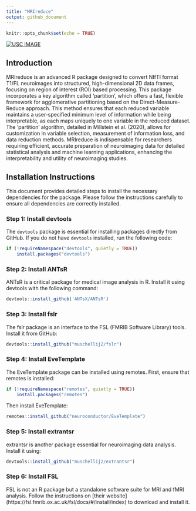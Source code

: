 ```yaml
---
title: "MRIreduce"
output: github_document
---
```


```r
knitr::opts_chunk$set(echo = TRUE)
```

<!-- badges: start -->
[![USC IMAGE](https://raw.githubusercontent.com/USCbiostats/badges/master/tommy-image-badge.svg)](https://image.usc.edu)
<!-- badges: end -->

## Introduction

MRIreduce is an advanced R package designed to convert NIfTI format T1/FL neuroimages into structured, high-dimensional 2D data frames, focusing on region of interest (ROI) based processing. This package incorporates a key algorithm called ‘partition’, which offers a fast, flexible framework for agglomerative partitioning based on the Direct-Measure-Reduce approach. This method ensures that each reduced variable maintains a user-specified minimum level of information while being interpretable, as each maps uniquely to one variable in the reduced dataset. The ‘partition’ algorithm, detailed in Millstein et al. (2020), allows for customization in variable selection, measurement of information loss, and data reduction methods. MRIreduce is indispensable for researchers requiring efficient, accurate preparation of neuroimaging data for detailed statistical analysis and machine learning applications, enhancing the interpretability and utility of neuroimaging studies.


## Installation Instructions

This document provides detailed steps to install the necessary dependencies for the package. Please follow the instructions carefully to ensure all dependencies are correctly installed.

### Step 1: Install devtools

The `devtools` package is essential for installing packages directly from GitHub. If you do not have `devtools` installed, run the following code:

```r
if (!requireNamespace("devtools", quietly = TRUE))
    install.packages("devtools")
```

### Step 2: Install ANTsR

ANTsR is a critical package for medical image analysis in R. Install it using devtools with the following command:

```r
devtools::install_github('ANTsX/ANTsR')
```

### Step 3: Install fslr

The fslr package is an interface to the FSL (FMRIB Software Library) tools. Install it from GitHub:

```r
devtools::install_github("muschellij2/fslr")
```

### Step 4: Install EveTemplate

The EveTemplate package can be installed using remotes. First, ensure that remotes is installed:

```r
if (!requireNamespace("remotes", quietly = TRUE))
    install.packages("remotes")
```

Then install EveTemplate:

```r
remotes::install_github("neuroconductor/EveTemplate")
```

### Step 5: Install extrantsr

extrantsr is another package essential for neuroimaging data analysis. Install it using:

```r
devtools::install_github("muschellij2/extrantsr")
```

### Step 6: Install FSL

FSL is not an R package but a standalone software suite for MRI and fMRI analysis. Follow the instructions on [their website] (https://fsl.fmrib.ox.ac.uk/fsl/docs/#/install/index) to download and install it.


